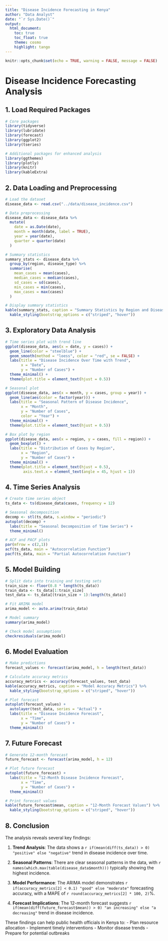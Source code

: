 ---
title: "Disease Incidence Forecasting in Kenya"
author: "Data Analyst"
date: "`r Sys.Date()`"
output: 
  html_document:
    toc: true
    toc_float: true
    theme: cosmo
    highlight: tango
---

```{r setup, include=FALSE}
knitr::opts_chunk$set(echo = TRUE, warning = FALSE, message = FALSE)
```

# Disease Incidence Forecasting Analysis

## 1. Load Required Packages
```{r}
# Core packages
library(tidyverse)
library(lubridate)
library(forecast)
library(ggplot2)
library(tseries)

# Additional packages for enhanced analysis
library(ggthemes)
library(plotly)
library(knitr)
library(kableExtra)
```

## 2. Data Loading and Preprocessing
```{r}
# Load the dataset
disease_data <- read.csv("../data/disease_incidence.csv")

# Data preprocessing
disease_data <- disease_data %>%
  mutate(
    date = as.Date(date),
    month = month(date, label = TRUE),
    year = year(date),
    quarter = quarter(date)
  )

# Summary statistics
summary_stats <- disease_data %>%
  group_by(region, disease_type) %>%
  summarise(
    mean_cases = mean(cases),
    median_cases = median(cases),
    sd_cases = sd(cases),
    min_cases = min(cases),
    max_cases = max(cases)
  )

# Display summary statistics
kable(summary_stats, caption = "Summary Statistics by Region and Disease Type") %>%
  kable_styling(bootstrap_options = c("striped", "hover"))
```

## 3. Exploratory Data Analysis
```{r}
# Time series plot with trend line
ggplot(disease_data, aes(x = date, y = cases)) +
  geom_line(color = "steelblue") +
  geom_smooth(method = "loess", color = "red", se = FALSE) +
  labs(title = "Disease Incidence Over Time with Trend",
       x = "Date",
       y = "Number of Cases") +
  theme_minimal() +
  theme(plot.title = element_text(hjust = 0.5))

# Seasonal plot
ggplot(disease_data, aes(x = month, y = cases, group = year)) +
  geom_line(aes(color = factor(year))) +
  labs(title = "Seasonal Pattern of Disease Incidence",
       x = "Month",
       y = "Number of Cases",
       color = "Year") +
  theme_minimal() +
  theme(plot.title = element_text(hjust = 0.5))

# Box plot by region
ggplot(disease_data, aes(x = region, y = cases, fill = region)) +
  geom_boxplot() +
  labs(title = "Distribution of Cases by Region",
       x = "Region",
       y = "Number of Cases") +
  theme_minimal() +
  theme(plot.title = element_text(hjust = 0.5),
        axis.text.x = element_text(angle = 45, hjust = 1))
```

## 4. Time Series Analysis
```{r}
# Create time series object
ts_data <- ts(disease_data$cases, frequency = 12)

# Seasonal decomposition
decomp <- stl(ts_data, s.window = "periodic")
autoplot(decomp) +
  labs(title = "Seasonal Decomposition of Time Series") +
  theme_minimal()

# ACF and PACF plots
par(mfrow = c(2,1))
acf(ts_data, main = "Autocorrelation Function")
pacf(ts_data, main = "Partial Autocorrelation Function")
```

## 5. Model Building
```{r}
# Split data into training and testing sets
train_size <- floor(0.8 * length(ts_data))
train_data <- ts_data[1:train_size]
test_data <- ts_data[(train_size + 1):length(ts_data)]

# Fit ARIMA model
arima_model <- auto.arima(train_data)

# Model summary
summary(arima_model)

# Check model assumptions
checkresiduals(arima_model)
```

## 6. Model Evaluation
```{r}
# Make predictions
forecast_values <- forecast(arima_model, h = length(test_data))

# Calculate accuracy metrics
accuracy_metrics <- accuracy(forecast_values, test_data)
kable(accuracy_metrics, caption = "Model Accuracy Metrics") %>%
  kable_styling(bootstrap_options = c("striped", "hover"))

# Plot forecast
autoplot(forecast_values) +
  autolayer(test_data, series = "Actual") +
  labs(title = "Disease Incidence Forecast",
       x = "Time",
       y = "Number of Cases") +
  theme_minimal()
```

## 7. Future Forecast
```{r}
# Generate 12-month forecast
future_forecast <- forecast(arima_model, h = 12)

# Plot future forecast
autoplot(future_forecast) +
  labs(title = "12-Month Disease Incidence Forecast",
       x = "Time",
       y = "Number of Cases") +
  theme_minimal()

# Print forecast values
kable(future_forecast$mean, caption = "12-Month Forecast Values") %>%
  kable_styling(bootstrap_options = c("striped", "hover"))
```

## 8. Conclusion
The analysis reveals several key findings:

1. **Trend Analysis**: The data shows a `r if(mean(diff(ts_data)) > 0) "positive" else "negative"` trend in disease incidence over time.

2. **Seasonal Patterns**: There are clear seasonal patterns in the data, with `r names(which.max(table(disease_data$month)))` typically showing the highest incidence.

3. **Model Performance**: The ARIMA model demonstrates `r if(accuracy_metrics[2] < 0.1) "good" else "moderate"` forecasting accuracy, with a MAPE of `r round(accuracy_metrics[2] * 100, 2)`%.

4. **Forecast Implications**: The 12-month forecast suggests `r if(mean(diff(future_forecast$mean)) > 0) "an increasing" else "a decreasing"` trend in disease incidence.

These findings can help public health officials in Kenya to:
- Plan resource allocation
- Implement timely interventions
- Monitor disease trends
- Prepare for potential outbreaks 